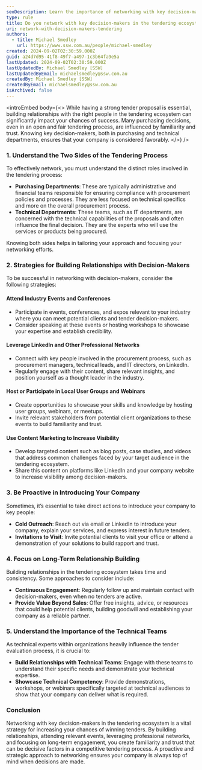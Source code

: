 ```yaml
---
seoDescription: Learn the importance of networking with key decision-makers in the tendering ecosystem and how to strategically build relationships to increase your chances of winning tenders.
type: rule
title: Do you network with key decision-makers in the tendering ecosystem?
uri: network-with-decision-makers-tendering
authors:
  - title: Michael Smedley
    url: https://www.ssw.com.au/people/michael-smedley
created: 2024-09-02T02:30:59.000Z
guid: a24d7d95-41f8-49f7-a497-1c3b64fa9e5a
lastUpdated: 2024-09-02T02:30:59.000Z
lastUpdatedBy: Michael Smedley [SSW]
lastUpdatedByEmail: michaelsmedley@ssw.com.au
createdBy: Michael Smedley [SSW]
createdByEmail: michaelsmedley@ssw.com.au
isArchived: false
---
```


<introEmbed
  body={<>
While having a strong tender proposal is essential, building relationships with the right people in the tendering ecosystem can significantly impact your chances of success. Many purchasing decisions, even in an open and fair tendering process, are influenced by familiarity and trust. Knowing key decision-makers, both in purchasing and technical departments, ensures that your company is considered favorably.
  </>}
/>
### 1. Understand the Two Sides of the Tendering Process

To effectively network, you must understand the distinct roles involved in the tendering process:
- **Purchasing Departments**: These are typically administrative and financial teams responsible for ensuring compliance with procurement policies and processes. They are less focused on technical specifics and more on the overall procurement process.
- **Technical Departments**: These teams, such as IT departments, are concerned with the technical capabilities of the proposals and often influence the final decision. They are the experts who will use the services or products being procured.

Knowing both sides helps in tailoring your approach and focusing your networking efforts.

### 2. Strategies for Building Relationships with Decision-Makers

To be successful in networking with decision-makers, consider the following strategies:

#### Attend Industry Events and Conferences
- Participate in events, conferences, and expos relevant to your industry where you can meet potential clients and tender decision-makers.
- Consider speaking at these events or hosting workshops to showcase your expertise and establish credibility.

#### Leverage LinkedIn and Other Professional Networks
- Connect with key people involved in the procurement process, such as procurement managers, technical leads, and IT directors, on LinkedIn.
- Regularly engage with their content, share relevant insights, and position yourself as a thought leader in the industry.

#### Host or Participate in Local User Groups and Webinars
- Create opportunities to showcase your skills and knowledge by hosting user groups, webinars, or meetups.
- Invite relevant stakeholders from potential client organizations to these events to build familiarity and trust.

#### Use Content Marketing to Increase Visibility
- Develop targeted content such as blog posts, case studies, and videos that address common challenges faced by your target audience in the tendering ecosystem.
- Share this content on platforms like LinkedIn and your company website to increase visibility among decision-makers.

### 3. Be Proactive in Introducing Your Company

Sometimes, it’s essential to take direct actions to introduce your company to key people:
- **Cold Outreach**: Reach out via email or LinkedIn to introduce your company, explain your services, and express interest in future tenders.
- **Invitations to Visit**: Invite potential clients to visit your office or attend a demonstration of your solutions to build rapport and trust.

### 4. Focus on Long-Term Relationship Building

Building relationships in the tendering ecosystem takes time and consistency. Some approaches to consider include:
- **Continuous Engagement**: Regularly follow up and maintain contact with decision-makers, even when no tenders are active.
- **Provide Value Beyond Sales**: Offer free insights, advice, or resources that could help potential clients, building goodwill and establishing your company as a reliable partner.

### 5. Understand the Importance of the Technical Teams

As technical experts within organizations heavily influence the tender evaluation process, it is crucial to:
- **Build Relationships with Technical Teams**: Engage with these teams to understand their specific needs and demonstrate your technical expertise.
- **Showcase Technical Competency**: Provide demonstrations, workshops, or webinars specifically targeted at technical audiences to show that your company can deliver what is required.

### Conclusion

Networking with key decision-makers in the tendering ecosystem is a vital strategy for increasing your chances of winning tenders. By building relationships, attending relevant events, leveraging professional networks, and focusing on long-term engagement, you create familiarity and trust that can be decisive factors in a competitive tendering process. A proactive and strategic approach to networking ensures your company is always top of mind when decisions are made.
